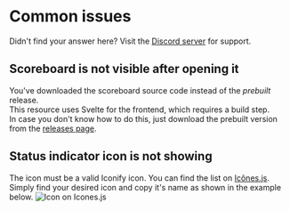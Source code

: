 # Common issues

Didn't find your answer here? Visit the [Discord server](https://discord.acscripts.dev) for support.

## Scoreboard is not visible after opening it
You've downloaded the scoreboard source code instead of the *prebuilt* release.  
This resource uses Svelte for the frontend, which requires a build step.  
In case you don't know how to do this, just download the prebuilt version from the [releases page](https://github.com/antond15/ac_scoreboard/releases/latest).

## Status indicator icon is not showing
The icon must be a valid Iconify icon. You can find the list on [Icônes.js](https://icones.js.org/).  
Simply find your desired icon and copy it's name as shown in the example below.
![Icon on Icones.js](/images/examples/ac_scoreboard/icones-icon.png)